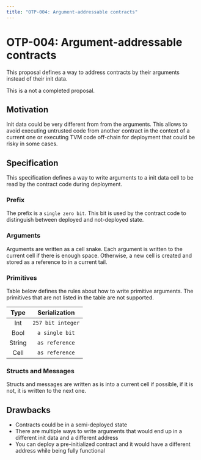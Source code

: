 ```yaml
---
title: "OTP-004: Argument-addressable contracts"
---
```



# OTP-004: Argument-addressable contracts

This proposal defines a way to address contracts by their arguments instead of their init data.

<Callout type="warning" emoji="⚠️">
This is a not a completed proposal.
</Callout>

## Motivation

Init data could be very different from from the arguments. This allows to avoid executing untrusted code from another contract in the context of a current one or executing TVM code off-chain for deployment that could be risky in some cases.

## Specification

This specification defines a way to write arguments to a init data cell to be read by the contract code during deployment.

### Prefix

The prefix is a `single zero bit`. This bit is used by the contract code to distinguish between deployed and not-deployed state.

### Arguments

Arguments are written as a cell snake. Each argument is written to the current cell if there is enough space. Otherwise, a new cell is created and stored as a reference to in a current tail.

### Primitives

Table below defines the rules about how to write primitive arguments. The primitives that are not listed in the table are not supported.

| Type              | Serialization               |
| :---------------: | :-------------------------: |
| Int               | `257 bit integer`           |
| Bool              | `a single bit`              |
| String            | `as reference`              |
| Cell              | `as reference`              |

### Structs and Messages

Structs and messages are written as is into a current cell if possible, if it is not, it is written to the next one.

## Drawbacks

- Contracts could be in a semi-deployed state
- There are multiple ways to write arguments that would end up in a different init data and a different address
- You can deploy a pre-initialized contract and it would have a different address while being fully functional